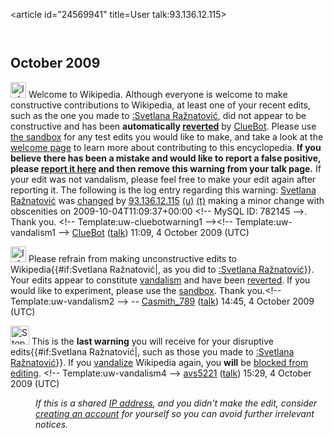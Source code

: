 <article id="24569941" title=User talk:93.136.12.115>
	<talkpage id="24569941" title="User talk:93.136.12.115">
== October 2009 ==
[[Image:Information.svg|left|25px]] Welcome to Wikipedia. Although everyone is welcome to make constructive contributions to Wikipedia, at least one of your recent edits, such as the one you made to [[:Svetlana Ražnatović]], did not appear to be constructive and has been '''automatically [[Help:Reverting|reverted]]''' by [[User:ClueBot|ClueBot]].  Please use [[Wikipedia:Sandbox|the sandbox]] for any test edits you would like to make, and take a look at the [[Wikipedia:Introduction|welcome page]] to learn more about contributing to this encyclopedia.  '''If you believe there has been a mistake and would like to report a false positive, please [[User:ClueBot/FalsePositives|report it here]] and then remove this warning from your talk page.'''  If your edit was not vandalism, please feel free to make your edit again after reporting it. The following is the log entry regarding this warning: [[Svetlana Ražnatović]] was [http://en.wikipedia.org/w/index.php?title=Svetlana+Ra%C5%BEnatovi%C4%87&amp;diff=317819688&amp;oldid=317551463 changed] by [[Special:Contributions/93.136.12.115|93.136.12.115]] [[User:93.136.12.115|(u)]] [[User talk:93.136.12.115|(t)]] making a minor change with obscenities on 2009-10-04T11:09:37+00:00 &lt;!-- MySQL ID: 782145 --&gt;. Thank you. &lt;!-- Template:uw-cluebotwarning1 --&gt;&lt;!-- Template:uw-vandalism1 --&gt; [[User:ClueBot|ClueBot]] ([[User talk:ClueBot|talk]]) 11:09, 4 October 2009 (UTC)

[[Image:Information.svg|25px]] Please refrain from making unconstructive edits to Wikipedia{{#if:Svetlana Ražnatović|, as you did to [[:Svetlana Ražnatović]]}}. Your edits appear to constitute [[Wikipedia:Vandalism|vandalism]] and have been [[Help:Reverting|reverted]]. If you would like to experiment, please use the [[Wikipedia:Sandbox|sandbox]]. Thank you.&lt;!-- Template:uw-vandalism2 --&gt; -- [[User:Casmith_789|Casmith_789]] ([[User talk:Casmith_789|talk]]) 14:45, 4 October 2009 (UTC)

[[Image:Stop hand nuvola.svg|30px]] This is the '''last warning''' you will receive for your disruptive edits{{#if:Svetlana Ražnatović|, such as those you made to [[:Svetlana Ražnatović]]}}. If you [[Wikipedia:Vandalism|vandalize]] Wikipedia again, you '''will''' be [[Wikipedia:Blocking policy|blocked from editing]]. &lt;!-- Template:uw-vandalism4 --&gt; [[User:Avs5221|avs5221]] ([[User talk:Avs5221|talk]]) 15:29, 4 October 2009 (UTC)
:''If this is a shared [[IP address]], and you didn't make the edit, consider [[Wikipedia:Why create an account?|creating an account]] for yourself so you can avoid further irrelevant notices.''
	</talkpage>
</article>
